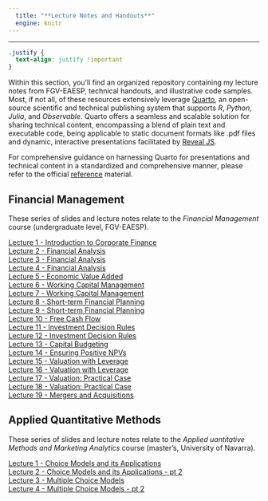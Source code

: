 ```yaml
---
  title: "**Lecture Notes and Handouts**"
  engine: knitr
---
```

---

```css
.justify {
  text-align: justify !important
}
```

::: {.justify}

Within this section, you'll find an organized repository containing my lecture notes from FGV-EAESP, technical handouts, and illustrative code samples. Most, if not all, of these resources extensively leverage [Quarto](www.quarto.org), an open-source scientific and technical publishing system that supports *R*, *Python*, *Julia*, and *Observable*. Quarto offers a seamless and scalable solution for sharing technical content, encompassing a blend of plain text and executable code, being applicable to static document formats like .pdf files and dynamic, interactive presentations facilitated by [Reveal JS](https://revealjs.com/).

For comprehensive guidance on harnessing Quarto for presentations and technical content in a standardized and comprehensive manner, please refer to the official [reference](https://quarto.org/docs/reference/) material.
 
## **Financial Management**

These series of slides and lecture notes relate to the *Financial Management* course (undergraduate level, FGV-EAESP).

[Lecture 1 - Introduction to Corporate Finance](https://lsmacoris.quarto.pub/intro-and-course-overview-financial-management/#/title-slide)  
[Lecture 2 - Financial Analysis](https://lsmacoris.quarto.pub/l2-financial-analysis/#/title-slide)  
[Lecture 3 - Financial Analysis](https://lsmacoris.quarto.pub/lecture-3---financial-analysis/#/title-slide)  
[Lecture 4 - Financial Analysis](https://lsmacoris.quarto.pub/lecture-4---financial-analysis/#/title-slide)  
[Lecture 5 - Economic Value Added](https://lsmacoris.quarto.pub/lecture-5-eva/#/title-slide)  
[Lecture 6 - Working Capital Management](https://lsmacoris.quarto.pub/lecture-6---working-capital-management/#/title-slide)  
[Lecture 7 - Working Capital Management](https://lsmacoris.quarto.pub/lecture-7---working-capital-management/#/title-slide)  
[Lecture 8 - Short-term Financial Planning](https://lsmacoris.quarto.pub/lecture-8---short-term-financial-planning/#/title-slide)  
[Lecture 9 - Short-term Financial Planning](https://lsmacoris.quarto.pub/lecture-9---short-term-financial-planning/#/title-slide)  
[Lecture 10 - Free Cash Flow](https://lsmacoris.quarto.pub/lecture-10---free-cash-flow/#/title-slide)  
[Lecture 11 - Investment Decision Rules](https://lsmacoris.quarto.pub/lecture-11---investment-decision-rules/#/title-slide)  
[Lecture 12 - Investment Decision Rules](https://lsmacoris.quarto.pub/lecture-12---investment-decision-rules/)  
[Lecture 13 - Capital Budgeting](https://lsmacoris.quarto.pub/lecture-13---capital-budgeting/)  
[Lecture 14 - Ensuring Positive NPVs](https://lsmacoris.quarto.pub/lecture-14--how-to-ensure-that-projects-truly-have-positive-npvs/)  
[Lecture 15 - Valuation with Leverage](https://lsmacoris.quarto.pub/lecture-15---capital-budgeting-and-valuation-with-leverage/)  
[Lecture 16 - Valuation with Leverage](https://lsmacoris.quarto.pub/lecture-16-valuation-with-leverage/)  
[Lecture 17 - Valuation: Practical Case](https://lsmacoris.quarto.pub/lecture-17---valuation-and-financial-modeling/)  
[Lecture 18 - Valuation: Practical Case](https://lsmacoris.quarto.pub/lecture-18---valuation-and-financial-modeling/)  
[Lecture 19 - Mergers and Acquisitions](https://lsmacoris.quarto.pub/lecture-19---mergers-and-acquisitions/)  

## **Applied Quantitative Methods**

These series of slides and lecture notes relate to the *Applied uantitative Methods and Marketing Analytics* course (master's, University of Navarra).

[Lecture 1 - Choice Models and its Applications](https://lsmacoris.quarto.pub/lecture-1---choice-models-and-its-applications/)  
[Lecture 2 - Choice Models and its Applications - pt 2](https://lsmacoris.quarto.pub/lecture-2---choice-models-and-its-applications/)  
[Lecture 3 - Multiple Choice Models](https://lsmacoris.quarto.pub/lecture-3---multiple-choice-models/)  
[Lecture 4 - Multiple Choice Models - pt 2](https://lsmacoris.quarto.pub/lecture-4---multiple-choice-models/)  

:::
